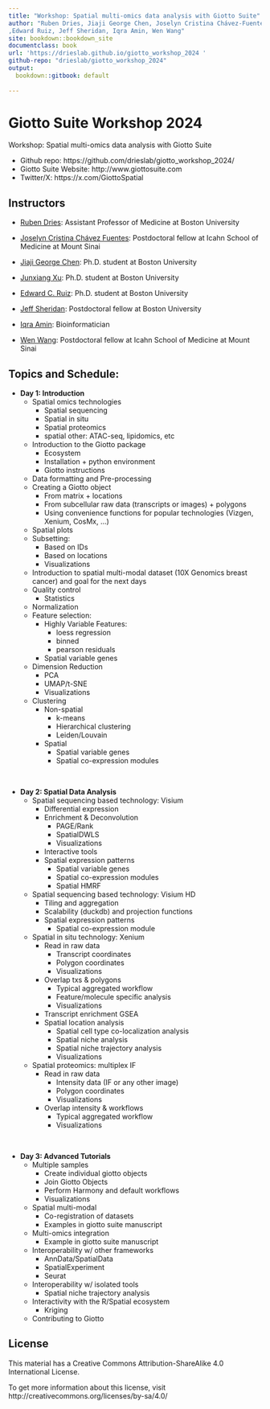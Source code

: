 ```yaml
---
title: "Workshop: Spatial multi-omics data analysis with Giotto Suite"
author: "Ruben Dries, Jiaji George Chen, Joselyn Cristina Chávez-Fuentes, Junxiang Xu
,Edward Ruiz, Jeff Sheridan, Iqra Amin, Wen Wang"
site: bookdown::bookdown_site
documentclass: book
url: 'https://drieslab.github.io/giotto_workshop_2024 '
github-repo: "drieslab/giotto_workshop_2024"
output:
  bookdown::gitbook: default
  
---
```


# Giotto Suite Workshop 2024

Workshop: Spatial multi-omics data analysis with Giotto Suite  

- Github repo: https://github.com/drieslab/giotto_workshop_2024/  
- Giotto Suite Website: http://www.giottosuite.com  
- Twitter/X: https://x.com/GiottoSpatial


## Instructors

- [Ruben Dries](https://www.drieslab.com/): Assistant Professor of Medicine at Boston University

- [Joselyn Cristina Chávez Fuentes](https://comunidadbioinfo.github.io/es/authors/josschavezf/): Postdoctoral fellow at Icahn School of Medicine at Mount Sinai

- [Jiaji George Chen](https://x/jiaji_g_chen): Ph.D. student at Boston University

- [Junxiang Xu](): Ph.D. student at Boston University

- [Edward C. Ruiz](https://x.com/ed2uiz): Ph.D. student at Boston University 

- [Jeff Sheridan](): Postdoctoral fellow at Boston University

- [Iqra Amin](): Bioinformatician

- [Wen Wang](): Postdoctoral fellow at Icahn School of Medicine at Mount Sinai


## Topics and Schedule:


- **Day 1: Introduction**
    - Spatial omics technologies
        - Spatial sequencing
        - Spatial in situ 
        - Spatial proteomics
        - spatial other: ATAC-seq, lipidomics, etc
    - Introduction to the Giotto package
        - Ecosystem
        - Installation + python environment
        - Giotto instructions
    - Data formatting and Pre-processing
    - Creating a Giotto object
        - From matrix + locations
        - From subcellular raw data (transcripts or images) + polygons
        - Using convenience functions for popular technologies (Vizgen, Xenium, CosMx, …)
    - Spatial plots
    - Subsetting:
        - Based on IDs
        - Based on locations
        - Visualizations
    - Introduction to spatial multi-modal dataset (10X Genomics breast cancer) and goal for the next days
    - Quality control
        - Statistics
    - Normalization
    - Feature selection:
        - Highly Variable Features:
            - loess regression
            - binned
            - pearson residuals
        - Spatial variable genes
    - Dimension Reduction
        - PCA
        - UMAP/t-SNE
        - Visualizations
    - Clustering
        - Non-spatial
            - k-means
            - Hierarchical clustering
            - Leiden/Louvain
        - Spatial
            - Spatial variable genes
            - Spatial co-expression modules

<br>  
    
- **Day 2: Spatial Data Analysis**
    - Spatial sequencing based technology: Visium
        - Differential expression
        - Enrichment & Deconvolution
            - PAGE/Rank
            - SpatialDWLS
            - Visualizations
        - Interactive tools
        - Spatial expression patterns
            - Spatial variable genes
            - Spatial co-expression modules
            - Spatial HMRF
    - Spatial sequencing based technology: Visium HD
        - Tiling and aggregation
        - Scalability (duckdb) and projection functions
        - Spatial expression patterns
            - Spatial co-expression module
    - Spatial in situ technology: Xenium
        - Read in raw data
            - Transcript coordinates
            - Polygon coordinates
            - Visualizations
        - Overlap txs & polygons
            - Typical aggregated workflow
            - Feature/molecule specific analysis
            - Visualizations
        - Transcript enrichment GSEA
        - Spatial location analysis
            - Spatial cell type co-localization analysis
            - Spatial niche analysis
            - Spatial niche trajectory analysis
            - Visualizations
    - Spatial proteomics: multiplex IF
        - Read in raw data
            - Intensity data (IF or any other image)
            - Polygon coordinates
            - Visualizations
        - Overlap intensity & workflows
            - Typical aggregated workflow
            - Visualizations

<br>  

- **Day 3:  Advanced Tutorials**
    - Multiple samples 
        - Create individual giotto objects
        - Join Giotto Objects
        - Perform Harmony and default workflows
        - Visualizations
    - Spatial multi-modal
        - Co-registration of datasets
        - Examples in giotto suite manuscript
    - Multi-omics integration
        - Example in giotto suite manuscript
    - Interoperability w/ other frameworks
        - AnnData/SpatialData
        - SpatialExperiment
        - Seurat
    - Interoperability w/ isolated tools
        - Spatial niche trajectory analysis
    - Interactivity with the R/Spatial ecosystem 
        - Kriging
    - Contributing to Giotto

## License

This material has a Creative Commons Attribution-ShareAlike 4.0 International License. 

To get more information about this license, visit http://creativecommons.org/licenses/by-sa/4.0/

